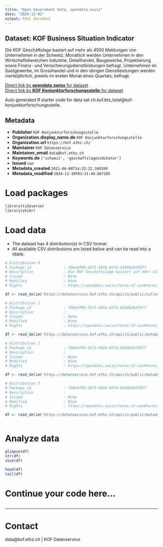 ```yaml
---
title: "Open Government Data, opendata.swiss"
date: "2024-12-01"
output: html_document
---
```


## Dataset: KOF Business Situation Indicator

Die KOF Geschäftslage basiert auf mehr als 4500 Meldungen von Unternehmen in der Schweiz. Monatlich werden Unternehmen in den Wirtschaftsbereichen Industrie, Detailhandel, Baugewerbe, Projektierung sowie Finanz- und Versicherungsdienstleistungen befragt. Unternehmen im Gastgewerbe, im Grosshandel und in den übrigen Dienstleistungen werden vierteljährlich, jeweils im ersten Monat eines Quartals, befragt.

[Direct link by **opendata.swiss** for dataset](https://opendata.swiss/de/dataset/kof-business-situation-indicator)<br>
[Direct link by **KOF Konjunkturforschungsstelle** for dataset](https://kof.ethz.ch/prognosen-indikatoren/indikatoren/kof-geschaeftslageindikator.html)

Auto generated R starter code for data set ch.kof.bts_total@kof-konjunkturforschungsstelle.

## Metadata

- **Publisher** `KOF Konjunkturforschungsstelle`
- **Organization.display_name.de** `KOF Konjunkturforschungsstelle`
- **Organization.url** `https://kof.ethz.ch/`
- **Maintainer** `KOF Datenservice`
- **Maintainer_email** `data@kof.ethz.ch`
- **Keywords.de** `['schweiz', 'geschaftslageindikator']`
- **Issued** `nan`
- **Metadata_created** `2021-06-08T14:32:22.169109`
- **Metadata_modified** `2024-11-30T03:31:49.687205`


# Load packages

```r

library(tidyverse)
library(skimr)

```

# Load data

-   The dataset has 4 distribution(s) in CSV format.
-   All available CSV distributions are listed below and can be read into a tibble.

```r

# Distribution 0
# Package_id               : f06e4f99-2675-4b5b-85fd-b83082bdf077
# Description              : Die KOF Geschäftslage basiert auf mehr als 4500 Meldungen von Unternehmen in der Schweiz. Monatlich werden Unternehmen in den Wirtschaftsbereichen Industrie, Detailhandel, Baugewerbe, Projektierung sowie Finanz- und Versicherungsdienstleistungen befragt. Unternehmen im Gastgewerbe, im Grosshandel und in den übrigen Dienstleistungen werden vierteljährlich, jeweils im ersten Monat eines Quartals, befragt.
# Issued                   : None
# Modified                 : None
# Rights                   : https://opendata.swiss/terms-of-use#terms_by

df <- read_delim('https://datenservice.kof.ethz.ch/api/v1/public/collections/ogd_ch.kof.bts_total?mime=csv')

# Distribution 1
# Package_id               : f06e4f99-2675-4b5b-85fd-b83082bdf077
# Description              : 
# Issued                   : None
# Modified                 : None
# Rights                   : https://opendata.swiss/terms-of-use#terms_by

df <- read_delim('https://datenservice.kof.ethz.ch/api/v1/public/metadata/collections/ogd_ch.kof.bts_total?mime=csv&locale=fr')

# Distribution 2
# Package_id               : f06e4f99-2675-4b5b-85fd-b83082bdf077
# Description              : 
# Issued                   : None
# Modified                 : None
# Rights                   : https://opendata.swiss/terms-of-use#terms_by

df <- read_delim('https://datenservice.kof.ethz.ch/api/v1/public/metadata/collections/ogd_ch.kof.bts_total?mime=csv&locale=de')

# Distribution 3
# Package_id               : f06e4f99-2675-4b5b-85fd-b83082bdf077
# Description              : 
# Issued                   : None
# Modified                 : None
# Rights                   : https://opendata.swiss/terms-of-use#terms_by

df <- read_delim('https://datenservice.kof.ethz.ch/api/v1/public/metadata/collections/ogd_ch.kof.bts_total?mime=csv&locale=en')



```

# Analyze data

```r

glimpse(df)
str(df)
skim(df)

head(df)
tail(df)

```

# Continue your code here...

```r

```

------------------------------------------------------------------------

# Contact

data@kof.ethz.ch | KOF Datenservice
